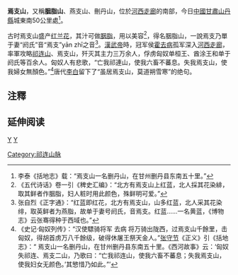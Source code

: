 '''焉支山'''，又稱'''胭脂山'''、燕支山、刪丹山，位於[[河西走廊|河西走廊]]的南部，今日[[中國|中國]][[甘肅|甘肅]][[山丹縣|山丹縣]]城東南50公里處<ref>李泰《括地志》载：“焉支山一名删丹山，在甘州删丹县东南五十里。”</ref>。

古时焉支山盛产[[紅藍|红兰花]]，其汁可做[[胭脂|胭脂]]，用以美容<ref>《五代诗话》卷一引《稗史汇编》：“北方有焉支山上红蓝，北人採其花染緋，取其鲜者作胭脂，妇人粧时用此颜色，殊鲜明可爱。”</ref>，得名胭脂山，一說焉支乃單于妻“阏氏”音“焉支”yān zhī之音<ref>张自烈《正字通》：“红蓝即红花，北方有焉支山，山多红蓝，北人采其花染绯，取英鲜者为燕脂，故单于妻号阏氏，音焉支。红蓝……一名黄蓝，《博物志》云张骞得种于西域也。”</ref>。[[漢武帝|漢武帝]]時，冠军侯[[霍去病|霍去病]]孤军深入[[河西走廊|河西走廊]]，率軍攻略[[祁连山|祁连山]]、焉支山，歼灭其主力三万余人，俘虏匈奴单桓王、酋涂王和单于阏氏等百余人。匈奴人有悲歌，“亡我祁連山，使我六畜不蕃息。失我焉支山，使我婦女無顏色。”<ref>《史记·匈奴列传》：“汉使驃骑将军 去病 将万骑出陇西，过焉支山千餘里，击匈奴，得胡首虏万八千餘级，破得休屠王祭天金人。”[[张守节|张守节]]《正义》引《括地志》：“ 焉支山一名删丹山，在甘州删丹县东南五十里。《西河故事》云：‘匈奴失祁连、焉支二山，乃歌曰：“亡我祁连山，使我六畜不蕃息；失我焉支山，使我妇女无颜色。’其慜惜乃如此。”’</ref>唐代[[李白|李白]]留下了“虽居焉支山，莫道朔雪寒”的绝句。

==注釋==
{{reflist|2}}

== 延伸阅读 ==
{{Wikisource further reading}}
{{祁連山脈}}

[[category:中国山峰|Y]]
[[category:甘肃地理|Y]]
[[Category:祁连山脉|Category:祁连山脉]]